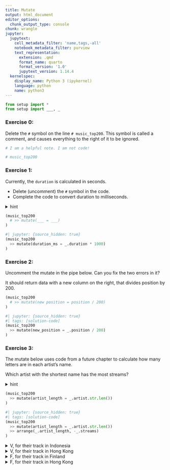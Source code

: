 ```yaml
---
title: Mutate
output: html_document
editor_options:
  chunk_output_type: console
chunk: wrangle
jupyter:
  jupytext:
    cell_metadata_filter: 'name,tags,-all'
    notebook_metadata_filter: purview
    text_representation:
      extension: .qmd
      format_name: quarto
      format_version: '1.0'
      jupytext_version: 1.14.4
  kernelspec:
    display_name: Python 3 (ipykernel)
    language: python
    name: python3
---
```


```python
from setup import *
from setup import ___, _
```

### Exercise 0:

Delete the `#` symbol on the line `# music_top200`. This symbol is called a comment, and causes everything to the right of it to be ignored.

```python
# I am a helpful note. I am not code!

# music_top200
```

### Exercise 1:

Currently, the `duration` is calculated in seconds.

* Delete (uncomment) the `#` symbol in the code.
* Complete the code to convert duration to milliseconds.

<details>
  <summary>hint</summary>
  
  > Delete the # symbol. This is called a comment. When it is the first non-blank on a line, it stops that line from being run.
  
  > 1 second is 1000 milliseconds. So you would multiply the duration by 1000.
</details>

```python
(music_top200
  # >> mutate(___ = ___)
)
```

```python
#| jupyter: {source_hidden: true}
(music_top200
  >> mutate(duration_ms = _.duration * 1000)
)
```

### Exercise 2:

Uncomment the mutate in the pipe below. Can you fix the two errors in it?

It should return data with a new column on the right, that divides position by 200.

```python
(music_top200
  # >> mutate(new position = position / 200)
)
```

```python
#| jupyter: {source_hidden: true}
#| tags: [solution-code]
(music_top200
  >> mutate(new_position = _.position / 200)
)
```

### Exercise 3: 

The mutate below uses code from a future chapter to calculate how many letters are in each artist's name.

Which artist with the shortest name has the most streams?

<details>
  <summary>hint</summary>
  
  > You'll need to use an arrange in the pipe with 2 arguments.
</details>

```python
(music_top200
  >> mutate(artist_length = _.artist.str.len())
)
```

```python
#| jupyter: {source_hidden: true}
#| tags: [solution-code]
(music_top200
  >> mutate(artist_length = _.artist.str.len())
  >> arrange(_.artist_length, -_.streams)
)
```

<details><summary>V, for their track in Indonesia</summary>That's right!</details>
<details><summary>V, for their track in Hong Kong</summary>That's the right artist, but did you sort by most streams first?</details>
<details><summary>F, for their track in Finland</summary>Incorrect. Did you sort by most streams first?</details>
<details><summary>F, for their track in Hong Kong</summary>Incorrect. Did you sort by most streams first?</details> 